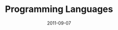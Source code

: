---
authors: [ "Geoffrey Hunter" ]
categories: [ "Programming", "Programming Languages" ]
date: 2011-09-07
draft: false
last_update: 2011-09-07
tags: [ "Programming", "Programming Languages" ]
title: "Programming Languages"
type: page
---